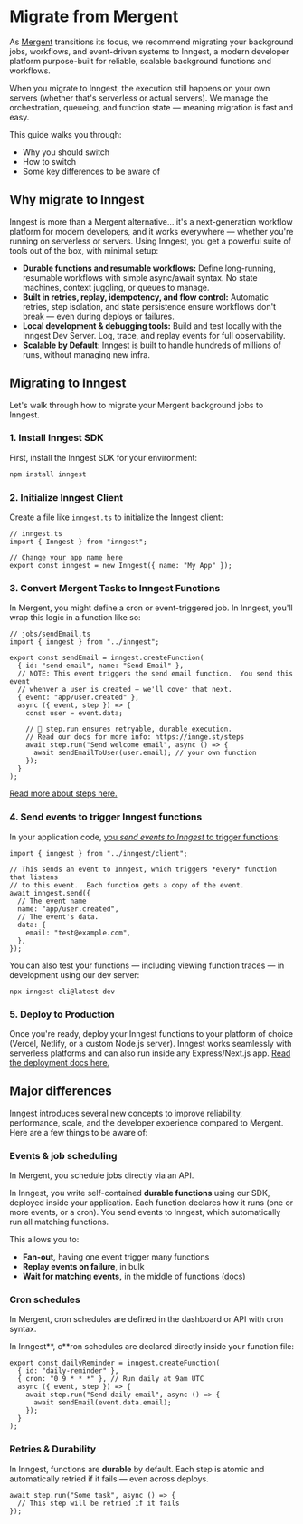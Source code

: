 # Migrate from Mergent

As [Mergent](https://mergent.co/) transitions its focus, we recommend migrating your background jobs, workflows, and event-driven systems to Inngest, a modern developer platform purpose-built for reliable, scalable background functions and workflows.

When you migrate to Inngest, the execution still happens on your own servers (whether that's serverless or actual servers).  We manage the orchestration, queueing, and function state — meaning migration is fast and easy.

This guide walks you through:

- Why you should switch
- How to switch
- Some key differences to be aware of

## Why migrate to Inngest

Inngest is more than a Mergent alternative… it's a next-generation workflow platform for modern developers, and it works everywhere — whether you're running on serverless or servers.  Using Inngest, you get a powerful suite of tools out of the box, with minimal setup:

- **Durable functions and resumable workflows:** Define long-running, resumable workflows with simple async/await syntax. No state machines, context juggling, or queues to manage.
- **Built in retries, replay, idempotency, and flow control:** Automatic retries, step isolation, and state persistence ensure workflows don't break — even during deploys or failures.
- **Local development & debugging tools:** Build and test locally with the Inngest Dev Server. Log, trace, and replay events for full observability.
- **Scalable by Default**: Inngest is built to handle hundreds of millions of runs, without managing new infra.

## Migrating to Inngest

Let's walk through how to migrate your Mergent background jobs to Inngest.

### 1. **Install Inngest SDK**

First, install the Inngest SDK for your environment:

```jsx
npm install inngest
```

### 2. **Initialize Inngest Client**

Create a file like `inngest.ts` to initialize the Inngest client:

```tsx
// inngest.ts
import { Inngest } from "inngest";

// Change your app name here
export const inngest = new Inngest({ name: "My App" });
```

### 3. **Convert Mergent Tasks to Inngest Functions**

In Mergent, you might define a cron or event-triggered job. In Inngest, you'll wrap this logic in a function like so:

```tsx
// jobs/sendEmail.ts
import { inngest } from "../inngest";

export const sendEmail = inngest.createFunction(
  { id: "send-email", name: "Send Email" },
  // NOTE: This event triggers the send email function.  You send this event
  // whenver a user is created — we'll cover that next.
  { event: "app/user.created" },
  async ({ event, step }) => {
    const user = event.data;

    // 🧠 step.run ensures retryable, durable execution.
    // Read our docs for more info: https://innge.st/steps
    await step.run("Send welcome email", async () => {
      await sendEmailToUser(user.email); // your own function
    });
  }
);
```

[Read more about steps here.](https://innge.st/steps)

### 4. Send events to trigger Inngest functions

In your application code, [you *send events to Inngest* to trigger functions](/docs/features/events-triggers):

```tsx
import { inngest } from "../inngest/client";

// This sends an event to Inngest, which triggers *every* function that listens
// to this event.  Each function gets a copy of the event.
await inngest.send({
  // The event name
  name: "app/user.created",
  // The event's data.
  data: {
    email: "test@example.com",
  },
});
```

You can also test your functions — including viewing function traces — in development using our dev server:

```tsx
npx inngest-cli@latest dev
```

### 5. **Deploy to Production**

Once you're ready, deploy your Inngest functions to your platform of choice (Vercel, Netlify, or a custom Node.js server). Inngest works seamlessly with serverless platforms and can also run inside any Express/Next.js app.  [Read the deployment docs here.](/docs/platform/deployment)

## Major differences

Inngest introduces several new concepts to improve reliability, performance, scale, and the developer experience compared to Mergent.  Here are a few things to be aware of:

### **Events & job scheduling**

In Mergent, you schedule jobs directly via an API.

In Inngest, you write self-contained **durable functions** using our SDK, deployed inside your application.  Each function declares how it runs (one or more events, or a cron).  You send events to Inngest, which automatically run all matching functions.

This allows you to:

- **Fan-out,** having one event trigger many functions
- **Replay events on failure**, in bulk
- **Wait for matching events,** in the middle of functions ([docs](/docs/features/inngest-functions/steps-workflows/wait-for-event))

### Cron schedules

In Mergent, cron schedules are defined in the dashboard or API with cron syntax.

In Inngest**, c**ron schedules are declared directly inside your function file:

```tsx
export const dailyReminder = inngest.createFunction(
  { id: "daily-reminder" },
  { cron: "0 9 * * *" }, // Run daily at 9am UTC
  async ({ event, step }) => {
    await step.run("Send daily email", async () => {
      await sendEmail(event.data.email);
    });
  }
);
```

### **Retries & Durability**

In Inngest, functions are **durable** by default. Each step is atomic and automatically retried if it fails — even across deploys.

```tsx
await step.run("Some task", async () => {
  // This step will be retried if it fails
});
```